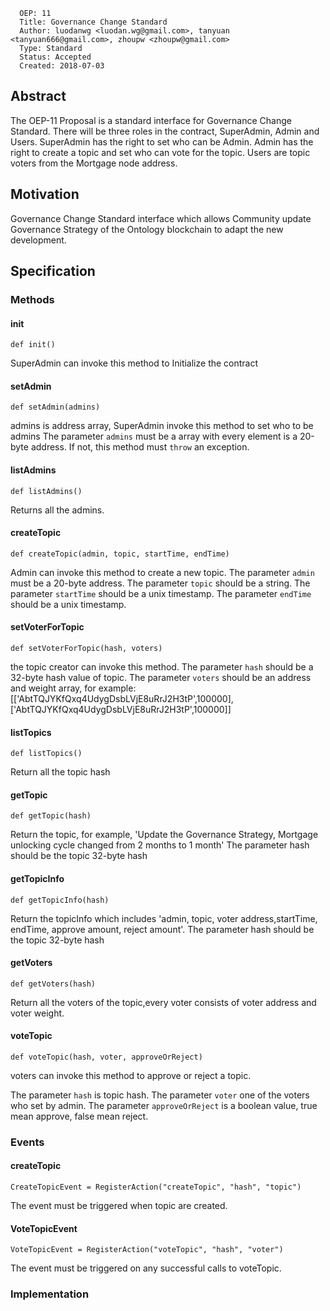 <pre>
  OEP: 11
  Title: Governance Change Standard
  Author: luodanwg <luodan.wg@gmail.com>, tanyuan <tanyuan666@gmail.com>, zhoupw <zhoupw@gmail.com>
  Type: Standard
  Status: Accepted
  Created: 2018-07-03
</pre>

==Abstract==

The OEP-11 Proposal is a standard interface for Governance Change Standard. There will be three roles in the contract, SuperAdmin, Admin and Users.
SuperAdmin has the right to set who can be Admin.
Admin has the right to create a topic and set who can vote for the topic.
Users are topic voters from the Mortgage node address.


==Motivation==

Governance Change Standard interface which allows Community update Governance Strategy of the Ontology blockchain to adapt the new development.

==Specification==

===Methods===

====init====

<pre>
def init()
</pre>

SuperAdmin can invoke this method to Initialize the contract

====setAdmin====

<pre>
def setAdmin(admins)
</pre>
admins is address array,
SuperAdmin invoke this method to set who to be admins
The parameter <code>admins</code> must be a array with every element is a 20-byte address. If not, this method must <code>throw</code> an exception.

====listAdmins====

<pre>
def listAdmins()
</pre>

Returns all the admins.

====createTopic====

<pre>
def createTopic(admin, topic, startTime, endTime)
</pre>
Admin can invoke this method to create a new topic.
The parameter <code>admin</code> must be a 20-byte address.
The parameter <code>topic</code> should be a string.
The parameter <code>startTime</code> should be a unix timestamp.
The parameter <code>endTime</code> should be a unix timestamp.

====setVoterForTopic====

<pre>
def setVoterForTopic(hash, voters)
</pre>
the topic creator can invoke this method.
The parameter <code>hash</code> should be a 32-byte hash value of topic.
The parameter <code>voters</code> should be an address and weight array, for example: [['AbtTQJYKfQxq4UdygDsbLVjE8uRrJ2H3tP',100000],['AbtTQJYKfQxq4UdygDsbLVjE8uRrJ2H3tP',100000]]

====listTopics====

<pre>
def listTopics()
</pre>

Return all the topic hash

====getTopic====

<pre>
def getTopic(hash)

</pre>

Return the topic, for example, 'Update the Governance Strategy, Mortgage unlocking cycle changed from 2 months to 1 month'
The parameter hash should be the topic 32-byte hash

====getTopicInfo====

<pre>
def getTopicInfo(hash)
</pre>

Return the topicInfo which includes 'admin, topic, voter address,startTime, endTime, approve amount, reject amount'.
The parameter hash should be the topic 32-byte hash

====getVoters====

<pre>
def getVoters(hash)
</pre>

Return all the voters of the topic,every voter consists of voter address and voter weight.

====voteTopic====

<pre>
def voteTopic(hash, voter, approveOrReject)
</pre>

voters can invoke this method to approve or reject a topic.

The parameter <code>hash</code> is topic hash.
The parameter <code>voter</code> one of the voters who set by admin.
The parameter <code>approveOrReject</code> is a boolean value, true mean approve, false mean reject.

===Events===

====createTopic====

<pre>
CreateTopicEvent = RegisterAction("createTopic", "hash", "topic")
</pre>

The event must be triggered when topic are created.

====VoteTopicEvent====

<pre>
VoteTopicEvent = RegisterAction("voteTopic", "hash", "voter")
</pre>

The event must be triggered on any successful calls to voteTopic.

===Implementation===
